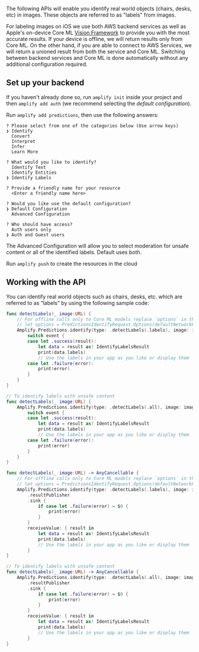 The following APIs will enable you identify real world objects (chairs, desks, etc) in images.  These objects are referred to as "labels" from images.

For labeling images on iOS we use both AWS backend services as well as Apple's on-device Core ML [Vision Framework](https://developer.apple.com/documentation/vision) to provide you with the most accurate results.  If your device is offline, we will return results only from Core ML.  On the other hand, if you are able to connect to AWS Services, we will return a unioned result from both the service and Core ML.  Switching between backend services and Core ML is done automatically without any additional configuration required.

## Set up your backend

If you haven't already done so, run `amplify init` inside your project and then `amplify add auth` (we recommend selecting the *default configuration*).

Run `amplify add predictions`, then use the following answers:

```console
? Please select from one of the categories below (Use arrow keys)
❯ Identify
  Convert
  Interpret
  Infer
  Learn More
  
? What would you like to identify?
  Identify Text
  Identify Entities
❯ Identify Labels

? Provide a friendly name for your resource
  <Enter a friendly name here>

? Would you like use the default configuration?
❯ Default Configuration
  Advanced Configuration

? Who should have access?
  Auth users only
❯ Auth and Guest users  

```

The Advanced Configuration will allow you to select moderation for unsafe content or all of the identified labels. Default uses both.

Run `amplify push` to create the resources in the cloud

## Working with the API

You can identify real world objects such as chairs, desks, etc. which are referred to as “labels” by using the following sample code:

<BlockSwitcher>

<Block name="Listener (iOS 11+)">

```swift
func detectLabels(_ image:URL) {
    // For offline calls only to Core ML models replace `options` in the call below with this instance:
    // let options = PredictionsIdentifyRequest.Options(defaultNetworkPolicy: .offline, pluginOptions: nil)
    Amplify.Predictions.identify(type: .detectLabels(.labels), image: image) { event in
        switch event {
        case let .success(result):
            let data = result as! IdentifyLabelsResult
            print(data.labels)
            // Use the labels in your app as you like or display them
        case let .failure(error):
            print(error)
        }
    }
}

// To identify labels with unsafe content
func detectLabels(_ image:URL) {
    Amplify.Predictions.identify(type: .detectLabels(.all), image: image) { event in
        switch event {
        case let .success(result):
            let data = result as! IdentifyLabelsResult
            print(data.labels)
            // Use the labels in your app as you like or display them
        case let .failure(error):
            print(error)
        }
    }
}
```

</Block>

<Block name="Combine (iOS 13+)">

```swift
func detectLabels(_ image:URL) -> AnyCancellable {
    // For offline calls only to Core ML models replace `options` in the call below with this instance:
    // let options = PredictionsIdentifyRequest.Options(defaultNetworkPolicy: .offline, pluginOptions: nil)
    Amplify.Predictions.identify(type: .detectLabels(.labels), image: image)
        .resultPublisher
        .sink {
            if case let .failure(error) = $0 {
                print(error)
            }
        }
        receiveValue: { result in
            let data = result as! IdentifyLabelsResult
            print(data.labels)
            // Use the labels in your app as you like or display them
        }
}

// To identify labels with unsafe content
func detectLabels(_ image:URL) -> AnyCancellable {
    Amplify.Predictions.identify(type: .detectLabels(.all), image: image)
        .resultPublisher
        .sink {
            if case let .failure(error) = $0 {
                print(error)
            }
        }
        receiveValue: { result in
            let data = result as! IdentifyLabelsResult
            print(data.labels)
            // Use the labels in your app as you like or display them
        }
}
```

</Block>

</BlockSwitcher>
